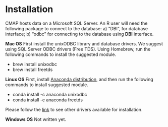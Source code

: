 # Installation

CMAP hosts data on a Microsoft SQL Server. An R user will need the following
package to connect to the database: a) “DBI”, for database interface; b) “odbc”
for connecting to the database using **DBI** interface.

**Mac OS** First install the unixODBC library and database drivers. We suggest
using SQL Server ODBC drivers (Free TDS). Using Homebrew, run the following
commands to install the suggested module.


+ brew install unixodbc
+ brew install freetds


**Linux OS** First, install [Anaconda
distribution](https://www.anaconda.com/distribution/#linux), and then run the
following commands to install suggested module.

+ conda install -c anaconda unixodbc
+ conda install -c anaconda freetds


Please follow the [link](https://db.rstudio.com/best-practices/drivers/) to see
other drivers available for installation.

**Windows OS** Not written yet.
